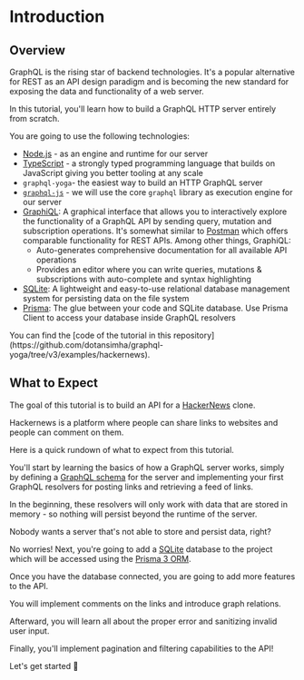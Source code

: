 
# Introduction

## Overview

GraphQL is the rising star of backend technologies. It's a popular alternative for REST as an API
design paradigm and is becoming the new standard for exposing the data and functionality of a web
server.

In this tutorial, you'll learn how to build a GraphQL HTTP server entirely from scratch.

You are going to use the following technologies:

- [Node.js](https://nodejs.org) - as an engine and runtime for our server
- [TypeScript](https://typescriptlang.org) - a strongly typed programming language that builds on
  JavaScript giving you better tooling at any scale
- `graphql-yoga`- the easiest way to build an HTTP GraphQL server
- [`graphql-js`](https://github.com/graphql/graphql-js) - we will use the core `graphql` library as
  execution engine for our server
- [GraphiQL](https://github.com/graphql/graphiql): A graphical interface that allows you to
  interactively explore the functionality of a GraphQL API by sending query, mutation and
  subscription operations. It's somewhat similar to [Postman](https://getpostman.com) which offers
  comparable functionality for REST APIs. Among other things, GraphiQL:
  - Auto-generates comprehensive documentation for all available API operations
  - Provides an editor where you can write queries, mutations & subscriptions with auto-complete and
    syntax highlighting
- [SQLite](https://sqlite.org): A lightweight and easy-to-use relational database management system
  for persisting data on the file system
- [Prisma](https://prisma.io): The glue between your code and SQLite database. Use Prisma Client to
  access your database inside GraphQL resolvers

<Callout>
  You can find the [code of the tutorial in this
  repository](https://github.com/dotansimha/graphql-yoga/tree/v3/examples/hackernews).
</Callout>

## What to Expect

The goal of this tutorial is to build an API for a [HackerNews](https://news.ycombinator.com) clone.

Hackernews is a platform where people can share links to websites and people can comment on them.

Here is a quick rundown of what to expect from this tutorial.

You'll start by learning the basics of how a GraphQL server works, simply by defining a
[GraphQL schema](https://prisma.io/blog/graphql-server-basics-the-schema-ac5e2950214e) for the
server and implementing your first GraphQL resolvers for posting links and retrieving a feed of
links.

In the beginning, these resolvers will only work with data that are stored in memory - so nothing
will persist beyond the runtime of the server.

Nobody wants a server that's not able to store and persist data, right?

No worries! Next, you're going to add a [SQLite](http://sqlite.org) database to the project which
will be accessed using the [Prisma 3 ORM](https://prisma.io).

Once you have the database connected, you are going to add more features to the API.

You will implement comments on the links and introduce graph relations.

Afterward, you will learn all about the proper error and sanitizing invalid user input.

Finally, you'll implement pagination and filtering capabilities to the API!

Let's get started 🚀
